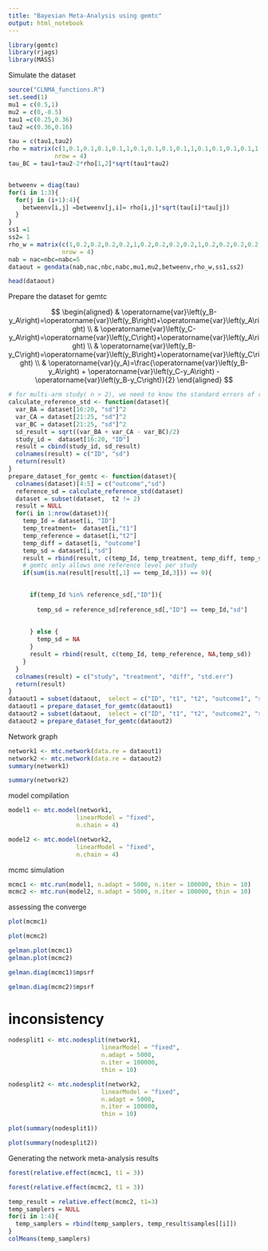 ```yaml
---
title: "Bayesian Meta-Analysis using gemtc"
output: html_notebook
---
```


```r
library(gemtc)
library(rjags)
library(MASS)
```

Simulate the dataset

```r
source("CLNMA_functions.R")
set.seed(1)
mu1 = c(0.5,1)
mu2 = c(0,-0.5)
tau1 =c(0.25,0.36)
tau2 =c(0.36,0.16)

tau = c(tau1,tau2)
rho = matrix(c(1,0.1,0.1,0.1,0.1,1,0.1,0.1,0.1,0.1,1,0.1,0.1,0.1,0.1,1),
             nrow = 4)
tau_BC = tau1+tau2-2*rho[1,2]*sqrt(tau1*tau2)


betweenv = diag(tau)
for(i in 1:3){
  for(j in (i+1):4){
    betweenv[i,j] =betweenv[j,i]= rho[i,j]*sqrt(tau[i]*tau[j])
  }
}
ss1 =1
ss2= 1
rho_w = matrix(c(1,0.2,0.2,0.2,0.2,1,0.2,0.2,0.2,0.2,1,0.2,0.2,0.2,0.2,1),
               nrow = 4)
nab = nac=nbc=nabc=5
dataout = gendata(nab,nac,nbc,nabc,mu1,mu2,betweenv,rho_w,ss1,ss2)

```

```r
head(dataout)
```


Prepare the dataset for gemtc

$$
\begin{aligned}
& \operatorname{var}\left(y_B-y_A\right)=\operatorname{var}\left(y_B\right)+\operatorname{var}\left(y_A\right) \\
& \operatorname{var}\left(y_C-y_A\right)=\operatorname{var}\left(y_C\right)+\operatorname{var}\left(y_A\right) \\
& \operatorname{var}\left(y_B-y_C\right)=\operatorname{var}\left(y_B\right)+\operatorname{var}\left(y_C\right) \\
& \operatorname{var}(y_A)=\frac{\operatorname{var}\left(y_B-y_A\right) + \operatorname{var}\left(y_C-y_A\right) - \operatorname{var}\left(y_B-y_C\right)}{2}
\end{aligned}
$$

```r
# for multi-arm study( n > 2), we need to know the standard errors of reference measurement
calculate_reference_std <- function(dataset){
  var_BA = dataset[16:20, "sd"]^2
  var_CA = dataset[21:25, "sd"]^2
  var_BC = dataset[21:25, "sd"]^2
  sd_result = sqrt((var_BA + var_CA - var_BC)/2)
  study_id =  dataset[16:20, "ID"]
  result = cbind(study_id, sd_result)
  colnames(result) = c("ID", "sd") 
  return(result)
}
prepare_dataset_for_gemtc <- function(dataset){
  colnames(dataset)[4:5] = c("outcome","sd")
  reference_sd = calculate_reference_std(dataset)
  dataset = subset(dataset,  t2 != 2)
  result = NULL
  for(i in 1:nrow(dataset)){
    temp_Id = dataset[i, "ID"]
    temp_treatment=  dataset[i,"t1"]
    temp_reference = dataset[i,"t2"]
    temp_diff = dataset[i, "outcome"]
    temp_sd = dataset[i,"sd"]
    result = rbind(result, c(temp_Id, temp_treatment, temp_diff, temp_sd))
    # gemtc only allows one reference level per study
    if(sum(is.na(result[result[,1] == temp_Id,3])) == 0){
      

      if(temp_Id %in% reference_sd[,"ID"]){
   
        temp_sd = reference_sd[reference_sd[,"ID"] == temp_Id,"sd"]
        
      
      } else {
        temp_sd = NA
      }
      result = rbind(result, c(temp_Id, temp_reference, NA,temp_sd))
    }  
  }
  colnames(result) = c("study", "treatment", "diff", "std.err")
  return(result)
}
dataout1 = subset(dataout,  select = c("ID", "t1", "t2", "outcome1", "sd1"))
dataout1 = prepare_dataset_for_gemtc(dataout1)
dataout2 = subset(dataout,  select = c("ID", "t1", "t2", "outcome2", "sd2"))
dataout2 = prepare_dataset_for_gemtc(dataout2)

```


Network graph

```r
network1 <- mtc.network(data.re = dataout1)
network2 <- mtc.network(data.re = dataout2)
summary(network1)
```

```r
summary(network2)
```

model compilation

```r
model1 <- mtc.model(network1, 
                   linearModel = "fixed",
                   n.chain = 4)

model2 <- mtc.model(network2, 
                   linearModel = "fixed",
                   n.chain = 4)
```

mcmc simulation

```r
mcmc1 <- mtc.run(model1, n.adapt = 5000, n.iter = 100000, thin = 10)
mcmc2 <- mtc.run(model2, n.adapt = 5000, n.iter = 100000, thin = 10)
```

assessing the converge

```r
plot(mcmc1)
```

```r
plot(mcmc2)
```

```r
gelman.plot(mcmc1)
gelman.plot(mcmc2)
```

```r
gelman.diag(mcmc1)$mpsrf
```

```r
gelman.diag(mcmc2)$mpsrf
```

# inconsistency

```r
nodesplit1 <- mtc.nodesplit(network1, 
                          linearModel = "fixed", 
                          n.adapt = 5000, 
                          n.iter = 100000, 
                          thin = 10)

nodesplit2 <- mtc.nodesplit(network2, 
                          linearModel = "fixed", 
                          n.adapt = 5000, 
                          n.iter = 100000, 
                          thin = 10)
```

```r
plot(summary(nodesplit1))
```

```r
plot(summary(nodesplit2))
```

Generating the network meta-analysis results

```r
forest(relative.effect(mcmc1, t1 = 3))
```

```r
forest(relative.effect(mcmc2, t1 = 3))
```

```r
temp_result = relative.effect(mcmc2, t1=3)
temp_samplers = NULL
for(i in 1:4){
  temp_samplers = rbind(temp_samplers, temp_result$samples[[i]])
}
colMeans(temp_samplers)
```

